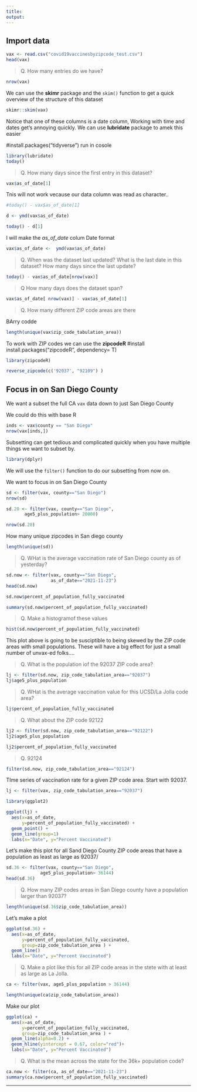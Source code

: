 ```yaml
---
title: 
output: 
---
```



## Import data
```r
vax <- read.csv("covid19vaccinesbyzipcode_test.csv")
head(vax)
```

>Q. How many entries do we have?

```r
nrow(vax)
```

We can use the **skimr** package and the `skim()` function to get a quick overview of the structure of this dataset

```r
skimr::skim(vax)
```

Notice that one of these columns is a date column, Working with time and dates get's annoying quickly. We can use **lubridate** package to amek this easier

#install.packages("tidyverse") run in cosole
```r
library(lubridate)
today()
```

> Q. How many days since the first entry in this dataset?

```r
vax$as_of_date[1]
```
Tnis will not work vecause our data column was read as character..
```r
#today() - vax$as_of_date[1]
```

```r
d <- ymd(vax$as_of_date)
```

```r
today() - d[1]
```

I will make the *as_of_date* colum Date format

```r
vax$as_of_date <-  ymd(vax$as_of_date)
```


> Q. When was the dataset last updated? What is the last date in this dataset? How many days since the last update?

```r
today() - vax$as_of_date[nrow(vax)]
```

>Q How many days does the dataset span?

```r
vax$as_of_date[ nrow(vax)] - vax$as_of_date[1]
```

>Q. How many different ZIP code areas are there


BArry codde

```r
length(unique(vax$zip_code_tabulation_area))
```


To work with ZIP codes we can use the **zipcodeR** 
#install install.packages("zipcodeR", dependency= T)
```r
library(zipcodeR)

reverse_zipcode(c('92037', "92109") )
```

## Focus in on San Diego County

We want a subset the full CA `vax` data down to just San Diego County

We could do this with base R
```r
inds <- vax$county == "San Diego"
nrow(vax[inds,])
```

Subsetting can get tedious and complicated quickly when you have multiple things we want to subset by.

```r
library(dplyr)
```

We will use the `filter()` function to do our subsetting from now on.


We want to focus in on San Diego County

```r
sd <- filter(vax, county=="San Diego")
nrow(sd)
```

```r
sd.20 <- filter(vax, county=="San Diego",
       age5_plus_population> 20000)

nrow(sd.20)
```

How many unique zipcodes in San diego county

```r
length(unique(sd))
```


> Q. WHat is the average vaccination rate of San Diego county as of yesterday?

```r
sd.now <- filter(vax, county=="San Diego",
                 as_of_date=="2021-11-23")
head(sd.now)
```



```r
sd.now$percent_of_population_fully_vaccinated
```

```r
summary(sd.now$percent_of_population_fully_vaccinated)
```

>Q. Make a histogramof these values

```r
hist(sd.now$percent_of_population_fully_vaccinated)
```



This plot above is going to be susciptible to being skewed by the ZIP code areas with small populations. These will have a big effect for just a small number of unvax-ed folks....

>Q. What is the population iof the 92037 ZIP code area?

```r
lj <- filter(sd.now, zip_code_tabulation_area=="92037")
lj$age5_plus_population
```

>Q. WHat is the average vaccination value for this UCSD/La Jolla code area?

```r
lj$percent_of_population_fully_vaccinated
```

>Q. What about the ZIP code 92122


```r
lj2 <- filter(sd.now, zip_code_tabulation_area=="92122")
lj2$age5_plus_population
```

```r
lj2$percent_of_population_fully_vaccinated
```

>Q. 92124

```r
filter(sd.now, zip_code_tabulation_area=="92124")
```

TIme series of vaccination rate for a given ZIP code area.
Start with 92037.
```r
lj <- filter(vax, zip_code_tabulation_area=="92037")

library(ggplot2)
```

```r
ggplot(lj) +
  aes(x=as_of_date,
      y=percent_of_population_fully_vaccinated) +
  geom_point() +
  geom_line(group=1)
  labs(x="Date", y="Percent Vaccinated")
```

Let's make this plot for all Sand Diego County ZIP code areas that have a population as least as large as 92037/

```r
sd.36 <- filter(vax, county=="San Diego", 
             age5_plus_population> 36144)
head(sd.36)
```


>Q. How many ZIP codes areas in San Diego county have a population larger than 92037?

```r
length(unique(sd.36$zip_code_tabulation_area))
```

Let's make a plot

```r
ggplot(sd.36) +
  aes(x=as_of_date,
      y=percent_of_population_fully_vaccinated,
      group=zip_code_tabulation_area ) +
  geom_line()
  labs(x="Date", y="Percent Vaccinated")
```


>Q. Make a plot like this for all ZIP code areas in the stete with at least as large as La Jolla.

```r
ca <- filter(vax, age5_plus_population > 36144)
```


```r
length(unique(ca$zip_code_tabulation_area))
```
Make our plot

```r
ggplot(ca) +
  aes(x=as_of_date,
      y=percent_of_population_fully_vaccinated,
      group=zip_code_tabulation_area ) +
  geom_line(alpha=0.2) +
  geom_hline(yintercept = 0.67, color="red")+
  labs(x="Date", y="Percent Vaccinated")

```

>Q. What is the mean across the state for the 36k+ population code?

```r
ca.now <- filter(ca, as_of_date=="2021-11-23")
summary(ca.now$percent_of_population_fully_vaccinated)
```


---













